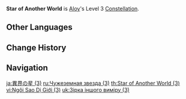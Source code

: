 {{Constellation Infobox
|title       = Star of Another World
|image       = Constellation Star of Another World.png
|description = The time has not yet come for this person's corner of the night sky to light up.
|level       = 3
|character   = Aloy
}}
'''Star of Another World''' is [[Aloy]]'s Level 3 [[Constellation]].

==Other Languages==
{{Other Languages|Star of Another World (1)}}

==Change History==
{{Change History|2.1}}

==Navigation==
{{Talent Navbox|Aloy}}

[[ja:異界の星 (3)]]
[[ru:Чужеземная звезда (3)]]
[[th:Star of Another World (3)]]
[[vi:Ngôi Sao Dị Giới (3)]]
[[uk:Зірка іншого виміру (3)]]